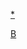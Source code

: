{{Navbox
|name  = 波士尼亞與赫塞哥維納體育國家隊
|title = {{flagicon|Bosnia and Herzegovina}}[[波士尼亞與赫塞哥維納|<span style="color:white;">波士尼亞與赫塞哥維納</span>]][[國家隊|<span style="color:white;">體育國家隊</span>]]
|state = {{{state|autocollapse}}}
|listclass = hlist
|titlestyle = background:#070db5; color:white; border-top:#ebf224 2px solid;border-bottom:#ebf224 2px solid;
|belowstyle= background:#070db5; color:white; border-top:#ebf224 2px solid;border-bottom:#ebf224 2px solid;
|list1 = 
* 籃球
** [[波士尼亞與赫塞哥維納國家男子籃球隊|男子]]
** [[波士尼亞與赫塞哥維納國家女子籃球隊|女子]]
* 足球
** [[波斯尼亞和黑塞哥維那國家足球隊|男子]]
** [[波士尼亞與赫塞哥維納國家女子足球隊|女子]]
* [[波士尼亞與赫塞哥維納國家五人制足球隊|五人制足球]]
* 手球
** [[波士尼亞與赫塞哥維納國家手球隊|男子]]
** [[波士尼亞與赫塞哥維納國家女子手球隊|女子]]
* 冰球
** [[波士尼亞與赫塞哥維納國家冰球隊|男子]]
** [[波士尼亞與赫塞哥維納國家女子冰球隊|女子]]
* 橄欖球
** [[波士尼亞與赫塞哥維納國家橄欖球隊|男子]]
** [[波士尼亞與赫塞哥維納國家女子橄欖球隊|女子]]
* 網球
** [[波士尼亞與赫塞哥維納台維斯盃代表隊|男子]]
** [[波士尼亞與赫塞哥維納聯邦盃代表隊|女子]]

|belowclass = hlist
|below  = 
* [[奧林匹克運動會波士尼亞與赫塞哥維納代表團|{{color|#FFFFFF|奧運}}]]
* [[帕拉林匹克運動會波士尼亞與赫塞哥維納代表團|{{color|#FFFFFF|帕運}}]]

}}<noinclude>
{{collapsible option}}
[[Category:體育國家隊導航模板|B]]
[[分類:波士尼亞與赫塞哥維納體育國家隊|*]]
</noinclude>
